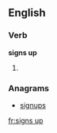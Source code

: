 ==English==

===Verb===
'''signs up'''

# {{third-person singular of|sign up}}

===Anagrams===
* [[signups#English|signups]]

[[fr:signs up]]